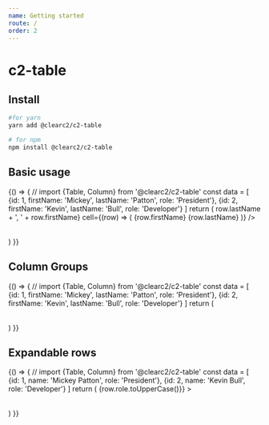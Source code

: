 ```yaml
---
name: Getting started
route: /
order: 2
---
```



# c2-table

## Install

```sh
#for yarn
yarn add @clearc2/c2-table

# for npm
npm install @clearc2/c2-table
```

## Basic usage

<Playground>
    {() => {
        // import {Table, Column} from '@clearc2/c2-table'
        const data = [
          {id: 1, firstName: 'Mickey', lastName: 'Patton', role: 'President'},
          {id: 2, firstName: 'Kevin', lastName: 'Bull', role: 'Developer'}
        ]
        return (
          <Table
            id='test-table'
            rowId='id'
            data={data}
           >
            <Column id='id' header='ID' />
            <Column
            id='name'
            header='Name'
            orderValue={row => row.lastName + ', ' + row.firstName}
            cell={(row) => (
              <React.Fragment>
                {row.firstName} {row.lastName}
              </React.Fragment>
            )}
            />
            <Column id='role' header='Role' />
          </Table>
        )
    }}
</Playground>

## Column Groups

<Playground>
    {() => {
        // import {Table, Column} from '@clearc2/c2-table'
        const data = [
          {id: 1, firstName: 'Mickey', lastName: 'Patton', role: 'President'},
          {id: 2, firstName: 'Kevin', lastName: 'Bull', role: 'Developer'}
        ]
        return (
          <Table
            id='test-table'
            rowId='id'
            data={data}
           >
            <Column id='id' header='ID' />
            <ColumnGroup
              id='name'
              header='Name'
            >
                <Column id='firstName' header='First' />
                <Column id='lastName' header='Last' />
            </ColumnGroup>
            <Column id='role' header='Role' />
          </Table>
        )
    }}
</Playground>

## Expandable rows

<Playground>
    {() => {
        // import {Table, Column} from '@clearc2/c2-table'
        const data = [
          {id: 1, name: 'Mickey Patton', role: 'President'},
          {id: 2, name: 'Kevin Bull', role: 'Developer'}
        ]
        return (
          <Table
            id='test-table'
            rowId='id'
            data={data}
            onExpand={({row}) => <span>{row.role.toUpperCase()}</span>}
           >
            <Column id='id' header='ID' />
            <Column id='name' header='Name' />
          </Table>
        )
    }}
</Playground>
